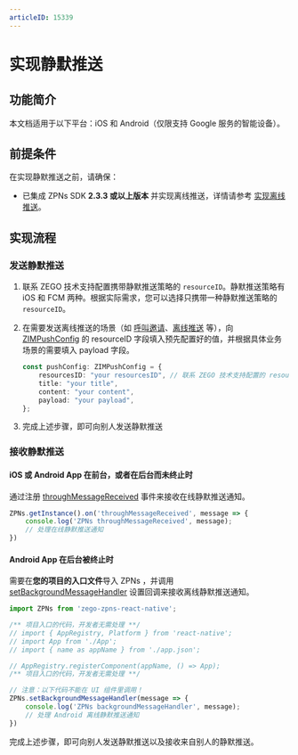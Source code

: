 ```yaml
---
articleID: 15339
---
```

# 实现静默推送


## 功能简介


<Content />

<Note title="说明">
本文档适用于以下平台：iOS 和 Android（仅限支持 Google 服务的智能设备）。
</Note>

## 前提条件

在实现静默推送之前，请确保：
- 已集成 ZPNs SDK **2.3.3 或以上版本** 并实现离线推送，详情请参考 [实现离线推送](./Implement%20offline%20push%20notification.mdx)。

## 实现流程

### 发送静默推送

1. 联系 ZEGO 技术支持配置携带静默推送策略的 `resourceID`。静默推送策略有 iOS 和 FCM 两种。根据实际需求，您可以选择只携带一种静默推送策略的 `resourceID`。

2. 在需要发送离线推送的场景（如 [呼叫邀请](./../Guides/Call%20invitation%20signaling.mdx)、[离线推送](./Implement%20offline%20push%20notification.mdx) 等），向 [ZIMPushConfig](@-ZIMPushConfig) 的 resourceID 字段填入预先配置好的值，并根据具体业务场景的需要填入 payload 字段。

    ```typescript
    const pushConfig: ZIMPushConfig = {
        resourcesID: "your resourcesID", // 联系 ZEGO 技术支持配置的 resourcesID
        title: "your title",
        content: "your content",
        payload: "your payload",
    };
    ```

3. 完成上述步骤，即可向别人发送静默推送

### 接收静默推送

#### iOS 或 Android App 在前台，或者在后台而未终止时

通过注册 [throughMessageReceived](@throughMessageReceived) 事件来接收在线静默推送通知。

```typescript
ZPNs.getInstance().on('throughMessageReceived', message => {
    console.log('ZPNs throughMessageReceived', message);
    // 处理在线静默推送通知
})
```

#### Android App 在后台被终止时

需要在**您的项目的入口文件**导入 ZPNs ，并调用 [setBackgroundMessageHandler](@setBackgroundMessageHandler) 设置回调来接收离线静默推送通知。

```typescript
import ZPNs from 'zego-zpns-react-native';

/** 项目入口的代码，开发者无需处理 **/ 
// import { AppRegistry, Platform } from 'react-native';
// import App from './App';
// import { name as appName } from './app.json';

// AppRegistry.registerComponent(appName, () => App);
/** 项目入口的代码，开发者无需处理 **/

// 注意：以下代码不能在 UI 组件里调用！
ZPNs.setBackgroundMessageHandler(message => {
    console.log('ZPNs backgroundMessageHandler', message);
    // 处理 Android 离线静默推送通知
})
```

完成上述步骤，即可向别人发送静默推送以及接收来自别人的静默推送。
